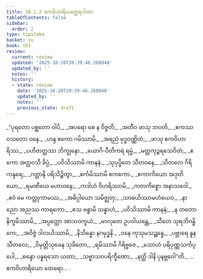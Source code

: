 ```yaml
---
title: 10.1.2 ဧကဝိဟာရိယတ္ထေရဂါထာ
tableOfContents: false
sidebar:
  order: 2
type: tipitaka
basket: su
book: th1
review:
  current: review
  updated: '2025-10-20T20:39:46.260940'
  updated_by: ''
  notes: ''
  history:
  - state: review
    date: '2025-10-20T20:39:46.260940'
    updated_by: ''
    notes: ''
    previous_state: draft
---
```



<DynamicBreadcrumb />


<ReviewStatus review={frontmatter.review} showDetails={true} />

<HypothesisAnnotation frontmatter={frontmatter} />

<Division number="537" book="th1" e="ch" v="19" p="301">

<Paragraph number="841" type="verses" book="th1">
_“ပုရတော ပစ္ဆတော ဝါပိ,_  
_အပရော စေ န ဝိဇ္ဇတိ;_  
_အတီဝ ဖာသု ဘဝတိ,_  
_ဧကဿ ဝသတော ဝနေ._  

</Paragraph>

</Division>
<Division number="538" book="th1" e="ch" v="19" p="301">

<Paragraph number="842" type="verses" book="th1">
_ဟန္ဒ ဧကော ဂမိဿာမိ,_  
_အရညံ ဗုဒ္ဓဝဏ္ဏိတံ;_  
_ဖာသု ဧကဝိဟာရိဿ,_  
_ပဟိတတ္တဿ ဘိက္ခုနော._  

</Paragraph>

</Division>
<Division number="539" book="th1" e="ch" v="19" p="301">

<Paragraph number="843" type="verses" book="th1">
_ယောဂိ-ပီတိကရံ ရမ္မံ,_  
_မတ္တကုဉ္ဇရသေဝိတံ;_  
_ဧကော အတ္တဝသီ ခိပ္ပံ,_  
_ပဝိသိဿာမိ ကာနနံ._  

</Paragraph>

</Division>
<Division number="540" book="th1" e="ch" v="19" p="301">

<Paragraph number="844" type="verses" book="th1">
_သုပုပ္ဖိတေ သီတဝနေ,_  
_သီတလေ ဂိရိကန္ဒရေ;_  
_ဂတ္တာနိ ပရိသိဉ္စိတွာ,_  
_စင်္ကမိဿာမိ ဧကကော._  

</Paragraph>

</Division>
<Division number="541" book="th1" e="ch" v="19" p="301">

<Paragraph number="845" type="verses" book="th1">
_ဧကာကိယော အဒုတိယော,_  
_ရမဏီယေ မဟာဝနေ;_  
_ကဒါဟံ ဝိဟရိဿာမိ,_  
_ကတကိစ္စော အနာသဝေါ._  

</Paragraph>

</Division>
<Division number="542" book="th1" e="ch" v="19" p="301">

<Paragraph number="846" type="verses" book="th1">
_ဧဝံ မေ ကတ္တုကာမဿ,_  
_အဓိပ္ပါယော သမိဇ္ဈတု;_  
_သာဓယိဿာမဟံယေဝ,_  
_နာညော အညဿ ကာရကော._  

</Paragraph>

</Division>
<Division number="543" book="th1" e="ch" v="19" p="302">

<Paragraph number="847" type="verses" book="th1">
_ဧသ ဗန္ဓာမိ သန္နာဟံ,_  
_ပဝိသိဿာမိ ကာနနံ;_  
_န တတော နိက္ခမိဿာမိ,_  
_အပ္ပတ္တော အာသဝက္ခယံ._  

</Paragraph>

</Division>
<Division number="544" book="th1" e="ch" v="19" p="302">

<Paragraph number="848" type="verses" book="th1">
_မာလုတေ ဥပဝါယန္တေ,_  
_သီတေ သုရဘိဂန္ဓိကေ;_  
_အဝိဇ္ဇံ ဒါလယိဿာမိ,_  
_နိသိန္နော နဂမုဒ္ဓနိ._  

</Paragraph>

</Division>
<Division number="545" book="th1" e="ch" v="19" p="302">

<Paragraph number="849" type="verses" book="th1">
_ဝနေ ကုသုမသဉ္ဆန္နေ,_  
_ပဗ္ဘာရေ နူန သီတလေ;_  
_ဝိမုတ္တိသုခေန သုခိတော,_  
_ရမိဿာမိ ဂိရိဗ္ဗဇေ._  

</Paragraph>

</Division>
<Division number="546" book="th1" e="ch" v="19" p="302">

<Paragraph number="850" type="verses" book="th1">
_သောဟံ ပရိပုဏ္ဏသင်္ကပ္ပေါ,_  
_စန္ဒော ပန္နရသော ယထာ;_  
_သဗ္ဗာသဝပရိက္ခီဏော,_  
_နတ္ထိ ဒါနိ ပုနဗ္ဘဝေါ”တိ._  


</Paragraph>
</Division>

<Paragraph number="851" type="center" book="th1">
…  ဧကဝိဟာရိယော ထေရော… .
</Paragraph>